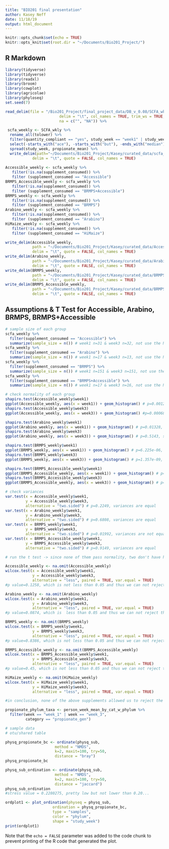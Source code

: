 ```yaml
---
title: "BIO201 final presentation"
author: Kasey Neff
date: 11/18/19
output: html_document
---
```


```r
knitr::opts_chunk$set(echo = TRUE)
knitr::opts_knit$set(root.dir = "~/Documents/Bio201_Project/")
```

## R Markdown

```r
library(tidyverse)
library(tidyverse)
library(readxl)
library(broom)
library(cowplot)
library(agricolae)
library(phyloseq)
set.seed(7)

read_delim(file = "/Bio201_Project/final_project_data/DB_v_0.08/SCFA_wkly.txt",
                        delim = "\t", col_names = TRUE, trim_ws = TRUE, 
                        na = c("", "NA")) %>%

 scfa_weekly <- SCFA_wkly %>% 
  rename_all(tolower) %>% 
  filter(quantity_compliant == "yes", study_week == "week1" | study_week == "week3") %>% 
  select(-starts_with("ace"), -starts_with("but"), -ends_with("median")) %>% 
  spread(study_week, propionate_mean) %>% 
  write_delim(path="~/Documents/Bio201_Project/Kasey/curated_data/scfa_weekly.txt",
            delim = "\t", quote = FALSE, col_names = TRUE)
 
Accessible_weekly <- scfa_weekly %>%
   filter(!is.na(supplement_consumed)) %>%
   filter (supplement_consumed == "Accessible")
BRMPS_Accessible_weekly <- scfa_weekly %>%
   filter(!is.na(supplement_consumed)) %>%
   filter (supplement_consumed == "BRMPS+Accessible")
BRMPS_weekly <- scfa_weekly %>%
   filter(!is.na(supplement_consumed)) %>%
   filter (supplement_consumed == "BRMPS")
Arabino_weekly <- scfa_weekly %>%
   filter(!is.na(supplement_consumed)) %>%
   filter (supplement_consumed == "Arabino")
HiMaize_weekly <- scfa_weekly %>%
   filter(!is.na(supplement_consumed)) %>%
   filter (supplement_consumed == "HiMaize")

write_delim(Accessible_weekly, 
            path = "~/Documents/Bio201_Project/Kasey/curated_data/Accessible_weekly.txt",
            delim = "\t", quote = FALSE, col_names = TRUE)
write_delim(Arabino_weekly, 
            path = "~/Documents/Bio201_Project/Kasey/curated_data/Arabino_weekly.txt",
            delim = "\t", quote = FALSE, col_names = TRUE)
write_delim(BRMPS_weekly, 
            path = "~/Documents/Bio201_Project/Kasey/curated_data/BRMPS_weekly_weekly.txt",
            delim = "\t", quote = FALSE, col_names = TRUE)
write_delim(BRMPS_Accessible_weekly, 
            path = "~/Documents/Bio201_Project/Kasey/curated_data/BRMPS_Accessible_weekly.txt",
            delim = "\t", quote = FALSE, col_names = TRUE)
```

## Assumptions & T Test for Accessible, Arabino, BRMPS, BRMPS+Accessible

```r
# sample size of each group
scfa_weekly %>% 
  filter(supplement_consumed == "Accessible") %>% 
  summarize(sample_size = n()) # week1 n=31 & week3 n=32, not use the NA 
scfa_weekly %>% 
  filter(supplement_consumed == "Arabino") %>% 
  summarize(sample_size = n()) # week1 n=17 & week3 n=13, not use the NA - WILCOX
scfa_weekly %>% 
  filter(supplement_consumed == "BRMPS") %>% 
  summarize(sample_size = n()) # week1 n=151 & week3 n=151, not use the NA 
scfa_weekly %>% 
  filter(supplement_consumed == "BRMPS+Accessible") %>% 
  summarize(sample_size = n()) # week1 n=17 & week3 n=16, not use the NA - WILCOX

# check normality of each group
shapiro.test(Accessible_weekly$week1) 
ggplot(Accessible_weekly, aes(x = week1)) + geom_histogram() # p=0.001208, skewed to the right -> not normal 
shapiro.test(Accessible_weekly$week3) 
ggplot(Accessible_weekly, aes(x = week3)) + geom_histogram() #p=0.0006834, slightly skewed to the right -> not normal

shapiro.test(Arabino_weekly$week1) 
ggplot(Arabino_weekly, aes(x = week1)) + geom_histogram() # p=0.01328, skewed to the right -> not normal 
shapiro.test(Arabino_weekly$week3) 
ggplot(Arabino_weekly, aes(x = week3)) + geom_histogram() # p=0.5143, sort of normal shaped -> normal

shapiro.test(BRMPS_weekly$week1) 
ggplot(BRMPS_weekly, aes(x = week1)) + geom_histogram() # p=6.225e-06, bimodal and skewed to the right -> not normal
shapiro.test(BRMPS_weekly$week3) 
ggplot(BRMPS_weekly, aes(x = week3)) + geom_histogram() # p=1.357e-09, skewed to the right -> not normal

shapiro.test(BRMPS_Accessible_weekly$week1) 
ggplot(BRMPS_Accessible_weekly, aes(x = week1)) + geom_histogram() # p=0.202, sort of bimodal and very spread out -> not normal
shapiro.test(BRMPS_Accessible_weekly$week3) 
ggplot(BRMPS_Accessible_weekly, aes(x = week3)) + geom_histogram() # p=0.02685, skewed to the right -> not normal

# check variances
var.test(x = Accessible_weekly$week1, 
         y = Accessible_weekly$week3, 
         alternative = "two.sided") # p=0.2249, variances are equal
var.test(x = Arabino_weekly$week1, 
         y = Arabino_weekly$week3, 
         alternative = "two.sided") # p=0.6808, variances are equal
var.test(x = BRMPS_weekly$week1, 
         y = BRMPS_weekly$week3, 
         alternative = "two.sided") # p=0.01992, variances are not equal
var.test(x = BRMPS_Accessible_weekly$week1, 
         y = BRMPS_Accessible_weekly$week3, 
         alternative = "two.sided") # p=0.9149, variances are equal

# run the t test -> since none of them pass normality, two don't have high enough sample sizes, and one doesn't have equal variances, we chose to proceed using the Wilcox test...

Accessible_weekly <- na.omit(Accessible_weekly) 
wilcox.test(x = Accessible_weekly$week1, 
            y = Accessible_weekly$week3, 
            alternative = "less", paired = TRUE, var.equal = TRUE)
#p value=0.1258, which is not less than 0.05 and thus we can not reject the null that the propionate concentration for week 1 and week 3 are not the same for the Accessible supplement.

Arabino_weekly <- na.omit(Arabino_weekly) 
wilcox.test(x = Arabino_weekly$week1, 
            y = Arabino_weekly$week3, 
            alternative = "less", paired = TRUE, var.equal = TRUE)
#p value=0.0874, which is  less than 0.05 and thus we can not reject the null that the propionate concentration for week 1 and week 3 are not the same for the Arabino supplement.

BRMPS_weekly <- na.omit(BRMPS_weekly) 
wilcox.test(x = BRMPS_weekly$week1, 
            y = BRMPS_weekly$week3, 
            alternative = "less", paired = TRUE, var.equal = TRUE)
#p value=0.8386, which is not less than 0.05 and thus we can not reject the null that the propionate concentration for week 1 and week 3 are not the same for the BRMPS supplement.

BRMPS_Accessible_weekly <- na.omit(BRMPS_Accessible_weekly) 
wilcox.test(x = BRMPS_Accessible_weekly$week1, 
            y = BRMPS_Accessible_weekly$week3, 
            alternative = "less", paired = TRUE, var.equal = TRUE)
#p value=0.45, which is not less than 0.05 and thus we can not reject the null that the propionate concentration for week 1 and week 3 are not the same for the BRMPS+Accessible supplement.

HiMaize_weekly <- na.omit(HiMaize_weekly) 
wilcox.test(x = HiMaize_weekly$week1, 
            y = HiMaize_weekly$week3, 
            alternative = "less", paired = TRUE, var.equal = TRUE)

#in conclusion, none of the above supplements allowed us to reject the null hypothesis that propionate concentration differed between week1 and week3. 

propionate_phylum_taxa <- person_week_mean_by_cat_w_phylum %>% 
  filter(week == "week_1" | week == "week_3",
         category == "propionate_gen")
```


```r
# sample data
# otu/shared table 

physq_propionate_bc <- ordinate(physq_sub, 
                      method = "NMDS", 
                      k=2, maxit=100, try=50,
                      distance = "bray")
physq_propionate_bc

physq_sub_ordination <- ordinate(physq_sub, 
                      method = "NMDS", 
                      k=2, maxit=100, try=50,
                      distance = "jaccard")
physq_sub_ordination
#stress value = 0.2280275, pretty low but not lower than 0.20...

ordplot1 <- plot_ordination(physeq = physq_sub, 
                     ordination = physq_propionate_bc, 
                     type = "samples", 
                     color = "phylum", 
                     shape = "study_week")
print(ordplot1)
```
Note that the `echo = FALSE` parameter was added to the code chunk to prevent printing of the R code that generated the plot.
